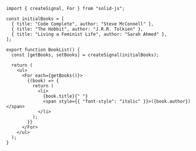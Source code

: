 ```tsx
import { createSignal, For } from "solid-js";

const initialBooks = [
  { title: "Code Complete", author: "Steve McConnell" },
  { title: "The Hobbit", author: "J.R.R. Tolkien" },
  { title: "Living a Feminist Life", author: "Sarah Ahmed" },
];

export function BookList() {
  const [getBooks, setBooks] = createSignal(initialBooks);

  return (
    <ul>
      <For each={getBooks()}>
        {(book) => {
          return (
            <li>
              {book.title}{" "}
              <span style={{ "font-style": "italic" }}>({book.author})</span>
            </li>
          );
        }}
      </For>
    </ul>
  );
}
```
